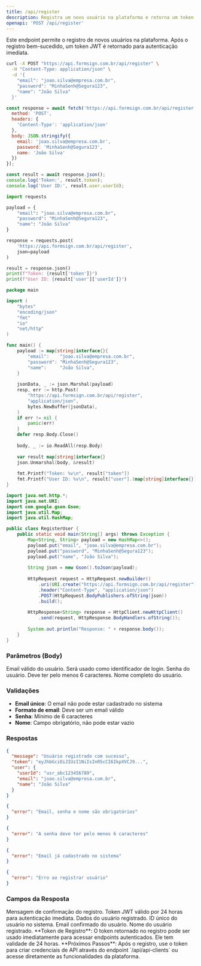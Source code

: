 ```yaml
---
title: /api/register
description: Registra um novo usuário na plataforma e retorna um token de autenticação.
openapi: 'POST /api/register'
---
```


Este endpoint permite o registro de novos usuários na plataforma. Após o registro bem-sucedido, um token JWT é retornado para autenticação imediata.

<RequestExample>

```bash cURL
curl -X POST "https://api.formsign.com.br/api/register" \
  -H "Content-Type: application/json" \
  -d '{
    "email": "joao.silva@empresa.com.br",
    "password": "MinhaSenh@Segura123",
    "name": "João Silva"
  }'
```

<CodeGroup>

```javascript JavaScript
const response = await fetch('https://api.formsign.com.br/api/register', {
  method: 'POST',
  headers: {
    'Content-Type': 'application/json'
  },
  body: JSON.stringify({
    email: 'joao.silva@empresa.com.br',
    password: 'MinhaSenh@Segura123',
    name: 'João Silva'
  })
});

const result = await response.json();
console.log('Token:', result.token);
console.log('User ID:', result.user.userId);
```

```python Python
import requests

payload = {
    "email": "joao.silva@empresa.com.br",
    "password": "MinhaSenh@Segura123",
    "name": "João Silva"
}

response = requests.post(
    'https://api.formsign.com.br/api/register',
    json=payload
)

result = response.json()
print(f"Token: {result['token']}")
print(f"User ID: {result['user']['userId']}")
```

```go Go
package main

import (
    "bytes"
    "encoding/json"
    "fmt"
    "io"
    "net/http"
)

func main() {
    payload := map[string]interface{}{
        "email":    "joao.silva@empresa.com.br",
        "password": "MinhaSenh@Segura123",
        "name":     "João Silva",
    }
    
    jsonData, _ := json.Marshal(payload)
    resp, err := http.Post(
        "https://api.formsign.com.br/api/register",
        "application/json",
        bytes.NewBuffer(jsonData),
    )
    if err != nil {
        panic(err)
    }
    defer resp.Body.Close()
    
    body, _ := io.ReadAll(resp.Body)
    
    var result map[string]interface{}
    json.Unmarshal(body, &result)
    
    fmt.Printf("Token: %v\n", result["token"])
    fmt.Printf("User ID: %v\n", result["user"].(map[string]interface{})["userId"])
}
```

```java Java
import java.net.http.*;
import java.net.URI;
import com.google.gson.Gson;
import java.util.Map;
import java.util.HashMap;

public class RegisterUser {
    public static void main(String[] args) throws Exception {
        Map<String, String> payload = new HashMap<>();
        payload.put("email", "joao.silva@empresa.com.br");
        payload.put("password", "MinhaSenh@Segura123");
        payload.put("name", "João Silva");
        
        String json = new Gson().toJson(payload);
        
        HttpRequest request = HttpRequest.newBuilder()
            .uri(URI.create("https://api.formsign.com.br/api/register"))
            .header("Content-Type", "application/json")
            .POST(HttpRequest.BodyPublishers.ofString(json))
            .build();
            
        HttpResponse<String> response = HttpClient.newHttpClient()
            .send(request, HttpResponse.BodyHandlers.ofString());
            
        System.out.println("Response: " + response.body());
    }
}
```

</CodeGroup>

### Parâmetros (Body)

<ParamField body="email" type="string" required>
Email válido do usuário. Será usado como identificador de login.
</ParamField>

<ParamField body="password" type="string" required>
Senha do usuário. Deve ter pelo menos 6 caracteres.
</ParamField>

<ParamField body="name" type="string" required>
Nome completo do usuário.
</ParamField>

### Validações

- **Email único**: O email não pode estar cadastrado no sistema
- **Formato de email**: Deve ser um email válido
- **Senha**: Mínimo de 6 caracteres
- **Nome**: Campo obrigatório, não pode estar vazio

### Respostas

<ResponseExample>

```json 201 Sucesso
{
  "message": "Usuário registrado com sucesso",
  "token": "eyJhbGciOiJIUzI1NiIsInR5cCI6IkpXVCJ9...",
  "user": {
    "userId": "usr_abc123456789",
    "email": "joao.silva@empresa.com.br",
    "name": "João Silva"
  }
}
```

```json 400 Dados Inválidos
{
  "error": "Email, senha e nome são obrigatórios"
}
```

```json 400 Senha Muito Curta
{
  "error": "A senha deve ter pelo menos 6 caracteres"
}
```

```json 409 Email Já Cadastrado
{
  "error": "Email já cadastrado no sistema"
}
```

```json 500 Erro Interno
{
  "error": "Erro ao registrar usuário"
}
```

</ResponseExample>

### Campos da Resposta

<ResponseField name="message" type="string">
Mensagem de confirmação do registro.
</ResponseField>

<ResponseField name="token" type="string">
Token JWT válido por 24 horas para autenticação imediata.
</ResponseField>

<ResponseField name="user" type="object">
Dados do usuário registrado.
</ResponseField>

<ResponseField name="user.userId" type="string">
ID único do usuário no sistema.
</ResponseField>

<ResponseField name="user.email" type="string">
Email confirmado do usuário.
</ResponseField>

<ResponseField name="user.name" type="string">
Nome do usuário registrado.
</ResponseField>

<Note>
**Token de Registro**: O token retornado no registro pode ser usado imediatamente para acessar endpoints autenticados. Ele tem validade de 24 horas.
</Note>

<Tip>
**Próximos Passos**: Após o registro, use o token para criar credenciais de API através do endpoint `/api/api-clients` ou acesse diretamente as funcionalidades da plataforma.
</Tip>